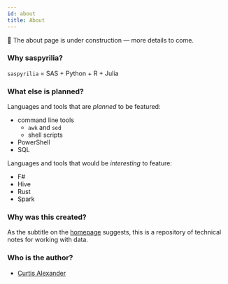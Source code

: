 ```yaml
---
id: about
title: About
---
```


🚧 The about page is under construction &mdash; more details to come.

### Why saspyrilia?
`saspyrilia` = SAS + Python + R + Julia

### What else is planned?
Languages and tools that are *planned* to be featured:
- command line tools
    - `awk` and `sed`
    - shell scripts
- PowerShell
- SQL

Languages and tools that would be *interesting* to feature:
- F#
- Hive
- Rust
- Spark

### Why was this created?
As the subtitle on the [homepage](/) suggests, this is a repository of technical notes for working with data.

### Who is the author?
- [Curtis Alexander](https://github.com/curtisalexander)

